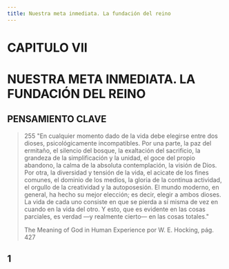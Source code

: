 ```yaml
---
title: Nuestra meta inmediata. La fundación del reino
---
```


# CAPITULO VII

# NUESTRA META INMEDIATA. LA FUNDACIÓN DEL REINO

## PENSAMIENTO CLAVE

> <Pin lang="en">255</Pin> "En cualquier momento dado de la vida debe elegirse entre dos dioses, psicológicamente incompatibles. Por una parte, la paz del ermitaño, el silencio del bosque, la exaltación del sacrificio, la grandeza de la simplificación y la unidad, el goce del propio abandono, la calma de la absoluta contemplación, la visión de Dios. Por otra, la diversidad y tensión de la vida, el acicate de los fines comunes, el dominio de los medios, la gloria de la continua actividad, el orgullo de la creatividad y la autoposesión. El mundo moderno, en general, ha hecho su mejor elección; es decir, elegir a ambos dioses. La vida de cada uno consiste en que se pierda a sí misma de vez en cuando en la vida del otro. Y esto, que es evidente en las cosas parciales, es verdad —y realmente cierto— en las cosas totales."
>
> The Meaning of God in Human Experience
> por W. E. Hocking, pág. 427

## 1
